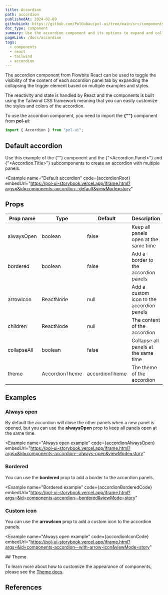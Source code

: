 ```yaml
---
title: Accordion
path: accordion
publishedAt: 2024-02-09
githubLink: https://github.com/PolGubau/pol-ui/tree/main/src/components/Accordion
doc_type: component
summary: Use the accordion component and its options to expand and collapse the content inside each panel based on state reactivity from React and Tailwind CSS
pageLink: /docs/accordion
tags:
  - components
  - react
  - tailwind
  - accordion
---
```





The accordion component from Flowbite React can be used to toggle the visibility of the content of each accordion panel tab by expanding the collapsing the trigger
element based on multiple examples and styles.

The reactivity and state is handled by React and the components is built using the Tailwind CSS framework meaning that you can easily customize the styles and colors of the accordion.

To use the accordion component, you need to import the **{"<Accordion>"}** component from **pol-ui**:

```jsx
import { Accordion } from "pol-ui";
```

## Default accordion

Use this example of the {"<Accordion>"} component and the {"<Accordion.Panel>"} and {"<Accordion.Title>"} subcomponents to create an accordion with multiple panels.

<Example
  name="Default accordion"
  code={accordionRoot}
  embedUrl="https://pol-ui-storybook.vercel.app/iframe.html?args=&id=components-accordion--default&viewMode=story"
>
  <AccordionRoot />
</Example>

## Props

| Prop name   | Type           | Default        | Description                               |
| ----------- | -------------- | -------------- | ----------------------------------------- |
| alwaysOpen  | boolean        | false          | Keep all panels open at the same time     |
| bordered    | boolean        | false          | Add a border to the accordion panels      |
| arrowIcon   | ReactNode      | null           | Add a custom icon to the accordion panels |
| children    | ReactNode      | null           | The content of the accordion              |
| collapseAll | boolean        | false          | Collapse all panels at the same time      |
| theme       | AccordionTheme | accordionTheme | The theme of the accordion                |

## Examples

### Always open

By default the accordion will close the other panels when a new panel is opened, but you can use the **alwaysOpen** prop to keep all panels open at the same time.

<Example
  name="Always open example"
  code={accordionAlwaysOpen}
  embedUrl="https://pol-ui-storybook.vercel.app/iframe.html?args=&id=components-accordion--always-open&viewMode=story"
>
  <AccordionAlwaysOpen />
</Example>

### Bordered

You can use the **bordered** prop to add a border to the accordion panels.

<Example
  name="Bordered example"
  code={accordionBorderedCode}
  embedUrl="https://pol-ui-storybook.vercel.app/iframe.html?args=&id=components-accordion--bordered&viewMode=story"
>
  <AccordionBordered />
</Example>

### Custom icon

You can use the **arrowIcon** prop to add a custom icon to the accordion panels.

<Example
  name="Always open example"
  code={accordionIconCode}
  embedUrl="https://pol-ui-storybook.vercel.app/iframe.html?args=&id=components-accordion--with-arrow-icon&viewMode=story"
>
  <AccordionIcon />
</Example>
## Theme

To learn more about how to customize the appearance of components, please see the [Theme docs](/docs/customize/theme).

<Theme />

## References
